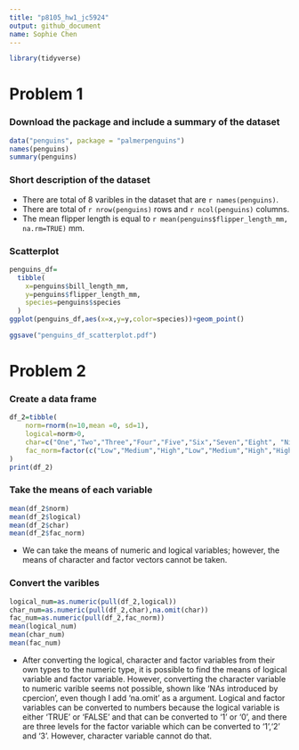 ```yaml
---
title: "p8105_hw1_jc5924"
output: github_document
name: Sophie Chen
---
```


```r
library(tidyverse)
```

# Problem 1
### Download the package and include a summary of the dataset
```r
data("penguins", package = "palmerpenguins")
names(penguins)
summary(penguins)
```

### Short description of the dataset

* There are total of 8 varibles in the dataset that are `r names(penguins)`.
* There are total of `r nrow(penguins)` rows and `r ncol(penguins)` columns.
* The mean flipper length is equal to `r mean(penguins$flipper_length_mm, na.rm=TRUE)` mm.

### Scatterplot

```r
penguins_df=
  tibble(
    x=penguins$bill_length_mm,
    y=penguins$flipper_length_mm,
    species=penguins$species
  )
ggplot(penguins_df,aes(x=x,y=y,color=species))+geom_point()

ggsave("penguins_df_scatterplot.pdf")
```

# Problem 2

### Create a data frame
```r
df_2=tibble(
    norm=rnorm(n=10,mean =0, sd=1),
    logical=norm>0,
    char=c("One","Two","Three","Four","Five","Six","Seven","Eight", "Nine","Ten"),
    fac_norm=factor(c("Low","Medium","High","Low","Medium","High","High", "Medium","Low","High"))
)
print(df_2)
```

### Take the means of each variable
```r
mean(df_2$norm)
mean(df_2$logical)
mean(df_2$char)
mean(df_2$fac_norm)
```
* We can take the means of numeric and logical variables; however, the means of character and factor vectors cannot be taken.

### Convert the varibles
```r
logical_num=as.numeric(pull(df_2,logical))
char_num=as.numeric(pull(df_2,char),na.omit(char))
fac_num=as.numeric(pull(df_2,fac_norm))
mean(logical_num)
mean(char_num)
mean(fac_num)
```

* After converting the logical, character and factor variables from their own types to the numeric type, it is possible to find the means of logical variable and factor variable. However, converting the character variable to numeric varible seems not possible, shown like 'NAs introduced by cpercion', even though I add 'na.omit' as a argument. Logical and factor variables can be converted to numbers because the logical variable is either 'TRUE' or 'FALSE' and that can be converted to '1' or '0', and there are three levels for the factor variable which can be converted to '1','2' and '3'. However, character variable cannot do that.













